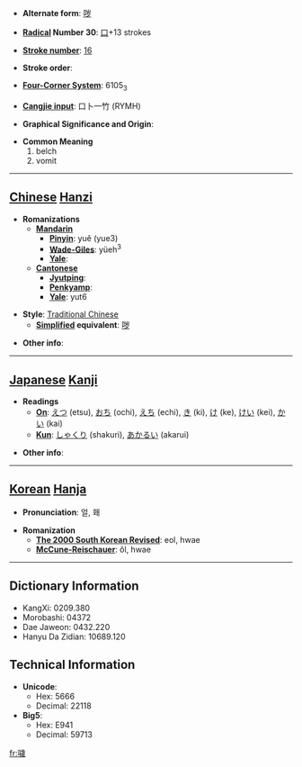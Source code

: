 * '''Alternate form''': [[哕]]

* '''[[Wiktionary:Chinese radical index| Radical]] Number 30''': [[Wiktionary:Chinese radical index 口|口]]+13 strokes

* '''[[Wiktionary:Chinese total strokes index|Stroke number]]''': [[Wiktionary:Chinese total strokes index 16|16]]

* '''Stroke order''': 

* '''[[Wiktionary:Chinese four corner index|Four-Corner System]]''': 6105<sub>3</sub>

* '''[[Wiktionary:Chinese Cangjie index|Cangjie input]]''': 口卜一竹 (RYMH)

* '''Graphical Significance and Origin''': 

* '''Common Meaning'''
*#belch
*# vomit


----

== [[Chinese]] [[Hanzi]] ==

* '''Romanizations'''
** '''[[Mandarin]]'''
*** '''[[Pinyin]]''': yuě (yue3)
*** '''[[Wade-Giles]]''': yüeh<sup>3</sup>
*** '''[[Yale]]''': 
** '''[[Cantonese]]'''
*** '''[[Jyutping]]''':
*** '''[[Penkyamp]]''': 
*** '''[[Yale]]''': yut6

* '''Style''': [[Traditional Chinese]] 
** '''[[Simplified Chinese|Simplified]] equivalent''': [[哕]]

* '''Other info''': 

----

== [[Japanese]] [[Kanji]] ==

* '''Readings'''
** '''[[On]]''': [[えつ]] (etsu), [[おち]] (ochi), [[えち]] (echi), [[き]] (ki), [[け]] (ke), [[けい]] (kei), [[かい]] (kai)
** '''[[Kun]]''': [[しゃくり]] (shakuri), [[あかるい]] (akarui)

* '''Other info''':  

----

== [[Korean]] [[Hanja]] ==

* '''Pronunciation''': 얼, 홰

* '''Romanization'''
** '''[[The 2000 South Korean Revised Romanization|The 2000 South Korean Revised]]''': eol, hwae
** '''[[McCune-Reischauer]]''': ŏl, hwae

----

== Dictionary Information ==

* KangXi: 0209.380
* Morobashi: 04372
* Dae Jaweon: 0432.220
* Hanyu Da Zidian: 10689.120

== Technical Information ==

* '''Unicode''':
** Hex: 5666
** Decimal: 22118
* '''Big5''':
** Hex: E941
** Decimal: 59713

[[fr:噦]]